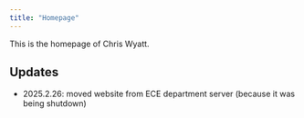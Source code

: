 ```yaml
---
title: "Homepage"
---
```


This is the homepage of Chris Wyatt.

## Updates

* 2025.2.26: moved website from ECE department server (because it was being shutdown)

